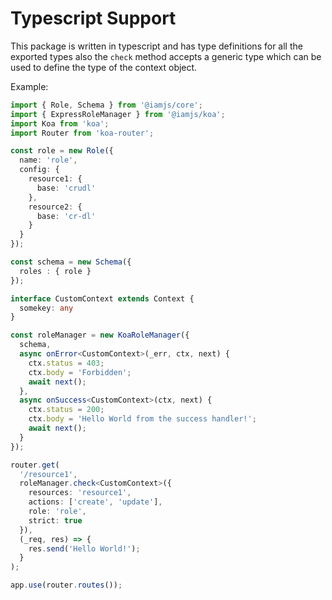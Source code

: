 # Typescript Support

This package is written in typescript and has type definitions for all the exported types also the `check` method accepts a generic type which can be used to define the type of the context object.

Example:

```ts
import { Role, Schema } from '@iamjs/core';
import { ExpressRoleManager } from '@iamjs/koa';
import Koa from 'koa';
import Router from 'koa-router';

const role = new Role({
  name: 'role',
  config: {
    resource1: {
      base: 'crudl'
    },
    resource2: {
      base: 'cr-dl'
    }
  }
});

const schema = new Schema({
  roles : { role }
});

interface CustomContext extends Context {
  somekey: any
}

const roleManager = new KoaRoleManager({
  schema,
  async onError<CustomContext>(_err, ctx, next) {
    ctx.status = 403;
    ctx.body = 'Forbidden';
    await next();
  },
  async onSuccess<CustomContext>(ctx, next) {
    ctx.status = 200;
    ctx.body = 'Hello World from the success handler!';
    await next();
  }
});

router.get(
  '/resource1',
  roleManager.check<CustomContext>({
    resources: 'resource1',
    actions: ['create', 'update'],
    role: 'role',
    strict: true
  }),
  (_req, res) => {
    res.send('Hello World!');
  }
);

app.use(router.routes());
```
